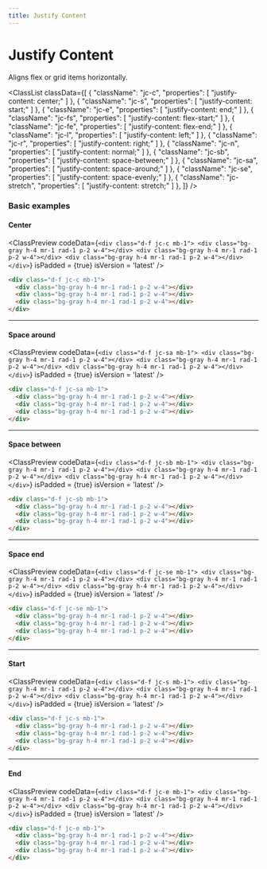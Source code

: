 ```yaml
---
title: Justify Content
---
```



# Justify Content

Aligns flex or grid items horizontally.

<ClassList
  classData={[
    {
      "className": "jc-c",
      "properties": [
        "justify-content: center;"
      ]
    },
    {
      "className": "jc-s",
      "properties": [
        "justify-content: start;"
      ]
    },
    {
      "className": "jc-e",
      "properties": [
        "justify-content: end;"
      ]
    },
    {
      "className": "jc-fs",
      "properties": [
        "justify-content: flex-start;"
      ]
    },
    {
      "className": "jc-fe",
      "properties": [
        "justify-content: flex-end;"
      ]
    },
    {
      "className": "jc-l",
      "properties": [
        "justify-content: left;"
      ]
    },
    {
      "className": "jc-r",
      "properties": [
        "justify-content: right;"
      ]
    },
    {
      "className": "jc-n",
      "properties": [
        "justify-content: normal;"
      ]
    },
    {
      "className": "jc-sb",
      "properties": [
        "justify-content: space-between;"
      ]
    },
    {
      "className": "jc-sa",
      "properties": [
        "justify-content: space-around;"
      ]
    },
    {
      "className": "jc-se",
      "properties": [
        "justify-content: space-evenly;"
      ]
    },
    {
      "className": "jc-stretch",
      "properties": [
        "justify-content: stretch;"
      ]
    },
  ]}
/>

### Basic examples

#### Center

<ClassPreview
  codeData={`
    <div class="d-f jc-c mb-1">
      <div class="bg-gray h-4 mr-1 rad-1 p-2 w-4"></div>
      <div class="bg-gray h-4 mr-1 rad-1 p-2 w-4"></div>
      <div class="bg-gray h-4 mr-1 rad-1 p-2 w-4"></div>
    </div>
  `}
  isPadded = {true}
  isVersion = 'latest'
/>

```html
<div class="d-f jc-c mb-1">
  <div class="bg-gray h-4 mr-1 rad-1 p-2 w-4"></div>
  <div class="bg-gray h-4 mr-1 rad-1 p-2 w-4"></div>
  <div class="bg-gray h-4 mr-1 rad-1 p-2 w-4"></div>
</div>
```

---

#### Space around

<ClassPreview
  codeData={`
    <div class="d-f jc-sa mb-1">
      <div class="bg-gray h-4 mr-1 rad-1 p-2 w-4"></div>
      <div class="bg-gray h-4 mr-1 rad-1 p-2 w-4"></div>
      <div class="bg-gray h-4 mr-1 rad-1 p-2 w-4"></div>
    </div>
  `}
  isPadded = {true}
  isVersion = 'latest'
/>

```html
<div class="d-f jc-sa mb-1">
  <div class="bg-gray h-4 mr-1 rad-1 p-2 w-4"></div>
  <div class="bg-gray h-4 mr-1 rad-1 p-2 w-4"></div>
  <div class="bg-gray h-4 mr-1 rad-1 p-2 w-4"></div>
</div>
```

---

#### Space between

<ClassPreview
  codeData={`
    <div class="d-f jc-sb mb-1">
      <div class="bg-gray h-4 mr-1 rad-1 p-2 w-4"></div>
      <div class="bg-gray h-4 mr-1 rad-1 p-2 w-4"></div>
      <div class="bg-gray h-4 mr-1 rad-1 p-2 w-4"></div>
    </div>
  `}
  isPadded = {true}
  isVersion = 'latest'
/>

```html
<div class="d-f jc-sb mb-1">
  <div class="bg-gray h-4 mr-1 rad-1 p-2 w-4"></div>
  <div class="bg-gray h-4 mr-1 rad-1 p-2 w-4"></div>
  <div class="bg-gray h-4 mr-1 rad-1 p-2 w-4"></div>
</div>
```

---

#### Space end

<ClassPreview
  codeData={`
    <div class="d-f jc-se mb-1">
      <div class="bg-gray h-4 mr-1 rad-1 p-2 w-4"></div>
      <div class="bg-gray h-4 mr-1 rad-1 p-2 w-4"></div>
      <div class="bg-gray h-4 mr-1 rad-1 p-2 w-4"></div>
    </div>
  `}
  isPadded = {true}
  isVersion = 'latest'
/>

```html
<div class="d-f jc-se mb-1">
  <div class="bg-gray h-4 mr-1 rad-1 p-2 w-4"></div>
  <div class="bg-gray h-4 mr-1 rad-1 p-2 w-4"></div>
  <div class="bg-gray h-4 mr-1 rad-1 p-2 w-4"></div>
</div>
```

---

#### Start

<ClassPreview
  codeData={`
    <div class="d-f jc-s mb-1">
      <div class="bg-gray h-4 mr-1 rad-1 p-2 w-4"></div>
      <div class="bg-gray h-4 mr-1 rad-1 p-2 w-4"></div>
      <div class="bg-gray h-4 mr-1 rad-1 p-2 w-4"></div>
    </div>
  `}
  isPadded = {true}
  isVersion = 'latest'
/>

```html
<div class="d-f jc-s mb-1">
  <div class="bg-gray h-4 mr-1 rad-1 p-2 w-4"></div>
  <div class="bg-gray h-4 mr-1 rad-1 p-2 w-4"></div>
  <div class="bg-gray h-4 mr-1 rad-1 p-2 w-4"></div>
</div>
```

---

#### End

<ClassPreview
  codeData={`
    <div class="d-f jc-e mb-1">
      <div class="bg-gray h-4 mr-1 rad-1 p-2 w-4"></div>
      <div class="bg-gray h-4 mr-1 rad-1 p-2 w-4"></div>
      <div class="bg-gray h-4 mr-1 rad-1 p-2 w-4"></div>
    </div>
  `}
  isPadded = {true}
  isVersion = 'latest'
/>

```html
<div class="d-f jc-e mb-1">
  <div class="bg-gray h-4 mr-1 rad-1 p-2 w-4"></div>
  <div class="bg-gray h-4 mr-1 rad-1 p-2 w-4"></div>
  <div class="bg-gray h-4 mr-1 rad-1 p-2 w-4"></div>
</div>
```